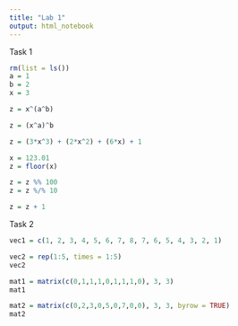 ```yaml
---
title: "Lab 1"
output: html_notebook
---
```


Task 1

```r
rm(list = ls())
a = 1
b = 2
x = 3
```

```r
z = x^(a^b)
```

```r
z = (x^a)^b
```

```r
z = (3*x^3) + (2*x^2) + (6*x) + 1
```

```r
x = 123.01
z = floor(x)

z = z %% 100
z = z %/% 10
```

```r
z = z + 1
```

Task 2

```r
vec1 = c(1, 2, 3, 4, 5, 6, 7, 8, 7, 6, 5, 4, 3, 2, 1)
```

```r
vec2 = rep(1:5, times = 1:5)
vec2
```

```r
mat1 = matrix(c(0,1,1,1,0,1,1,1,0), 3, 3)
mat1
```

```r
mat2 = matrix(c(0,2,3,0,5,0,7,0,0), 3, 3, byrow = TRUE)
mat2
```
